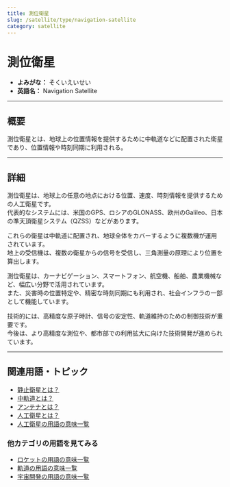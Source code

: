 ```yaml
---
title: 測位衛星
slug: /satellite/type/navigation-satellite
category: satellite
---
```



<Head>
  <script type="application/ld+json">
    {`{
      "@context": "https://schema.org",
      "@type": "DefinedTerm",
      "name": "測位衛星",
      "inDefinedTermSet": "https://www.space-portal.org",
      "termCode": "satellite/type/navigation-satellite",
      "description": "測位衛星とは、地球上の位置情報を提供するために中軌道などに配置された衛星であり、位置情報や時刻同期に利用される。",
      "url": "https://www.space-portal.org/docs/satellite/type/navigation-satellite"
    }`}
  </script>
</Head>

# 測位衛星

- **よみがな：** そくいえいせい  
- **英語名：** Navigation Satellite  

---

## 概要

測位衛星とは、地球上の位置情報を提供するために中軌道などに配置された衛星であり、位置情報や時刻同期に利用される。

---

## 詳細

測位衛星は、地球上の任意の地点における位置、速度、時刻情報を提供するための人工衛星です。  
代表的なシステムには、米国のGPS、ロシアのGLONASS、欧州のGalileo、日本の準天頂衛星システム（QZSS）などがあります。  

これらの衛星は中軌道に配置され、地球全体をカバーするように複数機が運用されています。  
地上の受信機は、複数の衛星からの信号を受信し、三角測量の原理により位置を算出します。  

測位衛星は、カーナビゲーション、スマートフォン、航空機、船舶、農業機械など、幅広い分野で活用されています。  
また、災害時の位置特定や、精密な時刻同期にも利用され、社会インフラの一部として機能しています。  

技術的には、高精度な原子時計、信号の安定性、軌道維持のための制御技術が重要です。  
今後は、より高精度な測位や、都市部での利用拡大に向けた技術開発が進められています。

---

## 関連用語・トピック

- [静止衛星とは？](/docs/satellite/type/geostationary-sat)  
- [中軌道とは？](/docs/orbit/type/midium-earth-orbit)  
- [アンテナとは？](/docs/communication/technology/antenna) 
- [人工衛星とは？](/docs/satellite/satellite)
- [人工衛星の用語の意味一覧](/docs/category/satellite)

### 他カテゴリの用語を見てみる
- [ロケットの用語の意味一覧](/docs/category/rocket)
- [軌道の用語の意味一覧](/docs/category/orbit)
- [宇宙開発の用語の意味一覧](/docs/category/glossary) 